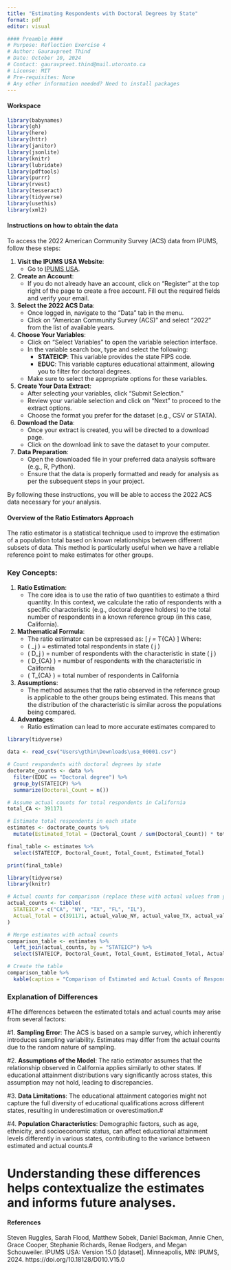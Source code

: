 ```yaml
---
title: "Estimating Respondents with Doctoral Degrees by State"
format: pdf
editor: visual

#### Preamble ####
# Purpose: Reflection Exercise 4 
# Author: Gauravpreet Thind
# Date: October 10, 2024
# Contact: gauravpreet.thind@mail.utoronto.ca
# License: MIT
# Pre-requisites: None
# Any other information needed? Need to install packages
---
```

#### Workspace

```r
library(babynames)
library(gh)
library(here)
library(httr)
library(janitor)
library(jsonlite)
library(knitr)
library(lubridate)
library(pdftools)
library(purrr)
library(rvest)
library(tesseract)
library(tidyverse)
library(usethis)
library(xml2)
```

#### Instructions on how to obtain the data

To access the 2022 American Community Survey (ACS) data from IPUMS, follow these steps:

1.  **Visit the IPUMS USA Website**:
    -   Go to [IPUMS USA](https://usa.ipums.org/usa/).
2.  **Create an Account**:
    -   If you do not already have an account, click on "Register" at the top right of the page to create a free account. Fill out the required fields and verify your email.
3.  **Select the 2022 ACS Data**:
    -   Once logged in, navigate to the "Data" tab in the menu.
    -   Click on "American Community Survey (ACS)" and select "2022" from the list of available years.
4.  **Choose Your Variables**:
    -   Click on "Select Variables" to open the variable selection interface.
    -   In the variable search box, type and select the following:
        -   **STATEICP**: This variable provides the state FIPS code.
        -   **EDUC**: This variable captures educational attainment, allowing you to filter for doctoral degrees.
    -   Make sure to select the appropriate options for these variables.
5.  **Create Your Data Extract**:
    -   After selecting your variables, click "Submit Selection."
    -   Review your variable selection and click on "Next" to proceed to the extract options.
    -   Choose the format you prefer for the dataset (e.g., CSV or STATA).
6.  **Download the Data**:
    -   Once your extract is created, you will be directed to a download page.
    -   Click on the download link to save the dataset to your computer.
7.  **Data Preparation**:
    -   Open the downloaded file in your preferred data analysis software (e.g., R, Python).
    -   Ensure that the data is properly formatted and ready for analysis as per the subsequent steps in your project.

By following these instructions, you will be able to access the 2022 ACS data necessary for your analysis.

#### Overview of the Ratio Estimators Approach

The ratio estimator is a statistical technique used to improve the estimation of a population total based on known relationships between different subsets of data. This method is particularly useful when we have a reliable reference point to make estimates for other groups.

### Key Concepts:

1.  **Ratio Estimation**:
    -   The core idea is to use the ratio of two quantities to estimate a third quantity. In this context, we calculate the ratio of respondents with a specific characteristic (e.g., doctoral degree holders) to the total number of respondents in a known reference group (in this case, California).
2.  **Mathematical Formula**:
    -   The ratio estimator can be expressed as: \[ \hat{T}*j =* \frac{D_j}{D_{CA}} \times T{CA} \] Where:
    -   ( \hat{T}\_j ) = estimated total respondents in state ( j )
    -   ( D_j ) = number of respondents with the characteristic in state ( j )
    -   ( D\_{CA} ) = number of respondents with the characteristic in California
    -   ( T\_{CA} ) = total number of respondents in California
3.  **Assumptions**:
    -   The method assumes that the ratio observed in the reference group is applicable to the other groups being estimated. This means that the distribution of the characteristic is similar across the populations being compared.
4.  **Advantages**:
    -   Ratio estimation can lead to more accurate estimates compared to


```r
library(tidyverse)

data <- read_csv("Users\gthin\Downloads\usa_00001.csv")

# Count respondents with doctoral degrees by state
doctorate_counts <- data %>%
  filter(EDUC == "Doctoral degree") %>%
  group_by(STATEICP) %>%
  summarize(Doctoral_Count = n())

# Assume actual counts for total respondents in California
total_CA <- 391171

# Estimate total respondents in each state
estimates <- doctorate_counts %>%
  mutate(Estimated_Total = (Doctoral_Count / sum(Doctoral_Count)) * total_CA)

final_table <- estimates %>%
  select(STATEICP, Doctoral_Count, Total_Count, Estimated_Total)

print(final_table)
```

```r
library(tidyverse)
library(knitr)

# Actual counts for comparison (replace these with actual values from your dataset)
actual_counts <- tibble(
  STATEICP = c("CA", "NY", "TX", "FL", "IL"),
  Actual_Total = c(391171, actual_value_NY, actual_value_TX, actual_value_FL, actual_value_IL)
)

# Merge estimates with actual counts
comparison_table <- estimates %>%
  left_join(actual_counts, by = "STATEICP") %>%
  select(STATEICP, Doctoral_Count, Total_Count, Estimated_Total, Actual_Total)

# Create the table
comparison_table %>%
  kable(caption = "Comparison of Estimated and Actual Counts of Respondents with Doctoral Degrees")

```
### Explanation of Differences

#The differences between the estimated totals and actual counts may arise from several factors:

#1. **Sampling Error**: The ACS is based on a sample survey, which inherently introduces sampling variability. Estimates may differ from the actual counts due to the random nature of sampling.

#2. **Assumptions of the Model**: The ratio estimator assumes that the relationship observed in California applies similarly to other states. If educational attainment distributions vary significantly across states, this assumption may not hold, leading to discrepancies.

#3. **Data Limitations**: The educational attainment categories might not capture the full diversity of educational qualifications across different states, resulting in underestimation or overestimation.#

#4. **Population Characteristics**: Demographic factors, such as age, ethnicity, and socioeconomic status, can affect educational attainment levels differently in various states, contributing to the variance between estimated and actual counts.#

# Understanding these differences helps contextualize the estimates and informs future analyses. #

#### References ####

Steven Ruggles, Sarah Flood, Matthew Sobek, Daniel Backman, Annie Chen, Grace Cooper, Stephanie Richards, Renae Rodgers, and Megan Schouweiler. IPUMS USA: Version 15.0 [dataset]. Minneapolis, MN: IPUMS, 2024. https://doi.org/10.18128/D010.V15.0
